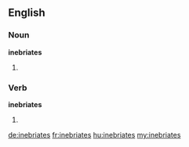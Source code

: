 ==English==

===Noun===
'''inebriates'''

# {{plural of|inebriate}}

===Verb===
'''inebriates'''

# {{en-third-person singular of|inebriate}}

[[de:inebriates]]
[[fr:inebriates]]
[[hu:inebriates]]
[[my:inebriates]]